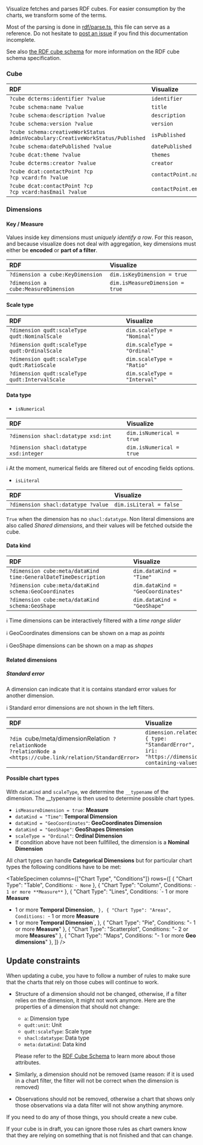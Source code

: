 <style>{`
  table:not([class]) {
     margin-top: 1rem;
     font-size: 0.875rem;
     cell-spacing: none;
     border-spacing: 0;
     border-collapse: collapse;
  }

  table:not([class]) tr:nth-child(2n) {
    background: #eee;
  }

  table:not([class]) td, table:not([class]) th {
    border-bottom: #ccc 1px solid;
    margin-top: 0;
    padding: 0.25rem 0.5rem;
  }

  table:not([class]) tr {
    margin-bottom: 0;
  }

  li > code {
    font-size: 0.875rem;
  }
`}</style>

Visualize fetches and parses RDF cubes. For easier consumption by the charts,
we transform some of the terms.

Most of the parsing is done in [rdf/parse.ts](https://github.com/visualize-admin/visualization-tool/blob/main/app/rdf/parse.ts), this
file can serve as a reference. Do not hesitate to [post an issue](https://github.com/visualize-admin/visualization-tool/issues) if you find this
documentation incomplete.

See also [the RDF cube schema](https://zazuko.github.io/rdf-cube-schema/) for more information on the
RDF cube schema specification.

### Cube

| RDF                                                                            | Visualize            |
| :----------------------------------------------------------------------------- | :------------------- |
| `?cube dcterms:identifier ?value`                                              | `identifier`         |
| `?cube schema:name ?value`                                                     | `title`              |
| `?cube schema:description ?value`                                              | `description`        |
| `?cube schema:version ?value`                                                  | `version`            |
| `?cube schema:creativeWorkStatus adminVocabulary:CreativeWorkStatus/Published` | `isPublished`        |
| `?cube schema:datePublished ?value`                                            | `datePublished`      |
| `?cube dcat:theme ?value`                                                      | `themes`             |
| `?cube dcterms:creator ?value`                                                 | `creator`            |
| `?cube dcat:contactPoint ?cp`<br/>`?cp vcard:fn ?value`                        | `contactPoint.name`  |
| `?cube dcat:contactPoint ?cp`<br/>`?cp vcard:hasEmail ?value`                  | `contactPoint.email` |

### Dimensions

#### Key / Measure

Values inside key dimensions must
_uniquely identify a row_. For this reason, and because visualize does not deal
with aggregation, key dimensions must either be **encoded** or **part of a filter**.

| RDF                                  | Visualize                       |
| :----------------------------------- | :------------------------------ |
| `?dimension a cube:KeyDimension`     | `dim.isKeyDimension = true`     |
| `?dimension a cube:MeasureDimension` | `dim.isMeasureDimension = true` |

#### Scale type

| RDF                                            | Visualize                    |
| :--------------------------------------------- | :--------------------------- |
| `?dimension qudt:scaleType qudt:NominalScale`  | `dim.scaleType = "Nominal"`  |
| `?dimension qudt:scaleType qudt:OrdinalScale`  | `dim.scaleType = "Ordinal"`  |
| `?dimension qudt:scaleType qudt:RatioScale`    | `dim.scaleType = "Ratio"`    |
| `?dimension qudt:scaleType qudt:IntervalScale` | `dim.scaleType = "Interval"` |

#### Data type

- `isNumerical`

| RDF                                     | Visualize                |
| :-------------------------------------- | :----------------------- |
| `?dimension shacl:datatype xsd:int`     | `dim.isNumerical = true` |
| `?dimension shacl:datatype xsd:integer` | `dim.isNumerical = true` |

ℹ️ At the moment, numerical fields are filtered out of encoding fields options.

- `isLiteral`

| RDF                                | Visualize               |
| :--------------------------------- | :---------------------- |
| `?dimension shacl:datatype ?value` | `dim.isLiteral = false` |

`True` when the dimension has no `shacl:datatype`. Non literal dimensions are also
called _Shared dimensions_, and their values will be fetched outside the cube.

#### Data kind

| RDF                                                             | Visualize                         |
| :-------------------------------------------------------------- | :-------------------------------- |
| `?dimension cube:meta/dataKind time:GeneralDateTimeDescription` | `dim.dataKind = "Time"`           |
| `?dimension cube:meta/dataKind schema:GeoCoordinates`           | `dim.dataKind = "GeoCoordinates"` |
| `?dimension cube:meta/dataKind schema:GeoShape`                 | `dim.dataKind = "GeoShape"`       |

ℹ️ Time dimensions can be interactively filtered with a _time range slider_

ℹ️ GeoCoordinates dimensions can be shown on a map as _points_

ℹ️ GeoShape dimensions can be shown on a map as _shapes_

#### Related dimensions

##### Standard error

A dimension can indicate that it is contains standard error values for another dimension.

ℹ️ Standard error dimensions are not shown in the left filters.

| RDF                                                                                                                 | Visualize                                                                                  |
| :------------------------------------------------------------------------------------------------------------------ | :----------------------------------------------------------------------------------------- |
| `?dim `cube/meta/dimensionRelation` ?relationNode`<br/>`?relationNode a <https://cube.link/relation/StandardError>` | `dimension.related = { type: "StandardError", iri: "https://dimension-containing-values"}` |

#### Possible chart types

With `dataKind` and `scaleType`, we determine the `__typename` of the dimension.
The \_\_typename is then used to determine possible chart types.

- `isMeasureDimension = true`: **Measure**
- `dataKind = "Time"`: **Temporal Dimension**
- `dataKind = "GeoCoordinates"`: **GeoCoordinates Dimension**
- `dataKind = "GeoShape"`: **GeoShapes Dimension**
- `scaleType = "Ordinal"`: **Ordinal Dimension**
- If condition above have not been fullfilled, the dimension is a **Nominal Dimension**

All chart types can handle **Categorical Dimensions** but for particular chart types the following conditions have to be met:

<TableSpecimen
  columns={["Chart Type", "Conditions"]}
  rows={[
    { "Chart Type": "Table", Conditions: `- None` },
    { "Chart Type": "Column", Conditions: `- 1 or more **Measure**` },
    {
      "Chart Type": "Lines",
      Conditions: `- 1 or more **Measure**
- 1 or more **Temporal Dimension**`,
    },
    {
      "Chart Type": "Areas",
      Conditions: `- 1 or more **Measure**
- 1 or more **Temporal Dimension**`,
    },
    { "Chart Type": "Pie", Conditions: "- 1 or more **Measure**" },
    { "Chart Type": "Scatterplot", Conditions: "- 2 or more **Measures**" },
    { "Chart Type": "Maps", Conditions: "- 1 or more **Geo dimensions**" },
  ]}
/>

## Update constraints

When updating a cube, you have to follow a number of rules to make sure that
the charts that rely on those cubes will continue to work.

- Structure of a dimension should not be changed, otherwise, if a filter relies on the dimension, it might
  not work anymore. Here are the properties of a dimension that should not change:

  - `a`: Dimension type
  - `qudt:unit`: Unit
  - `qudt:scaleType`: Scale type
  - `shacl:datatype`: Data type
  - `meta:dataKind`: Data kind

  Please refer to the [RDF Cube Schema](https://zazuko.github.io/rdf-cube-schema/#properties-0) to
  learn more about those attributes.

- Similarly, a dimension should not be removed (same reason: if it is used in a chart filter, the filter
  will not be correct when the dimension is removed)
- Observations should not be removed, otherwise a chart that shows only those observations via a data filter
  will not show anything anymore.

If you need to do any of those things, you should create a new cube.

If your cube is in draft, you can ignore those rules as chart owners know that they are
relying on something that is not finished and that can change.
